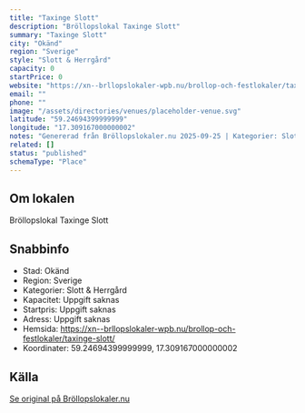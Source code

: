 ```yaml
---
title: "Taxinge Slott"
description: "Bröllopslokal Taxinge Slott"
summary: "Taxinge Slott"
city: "Okänd"
region: "Sverige"
style: "Slott & Herrgård"
capacity: 0
startPrice: 0
website: "https://xn--brllopslokaler-wpb.nu/brollop-och-festlokaler/taxinge-slott/"
email: ""
phone: ""
image: "/assets/directories/venues/placeholder-venue.svg"
latitude: "59.24694399999999"
longitude: "17.309167000000002"
notes: "Genererad från Bröllopslokaler.nu 2025-09-25 | Kategorier: Slott & Herrgård"
related: []
status: "published"
schemaType: "Place"
---
```


## Om lokalen

Bröllopslokal Taxinge Slott

## Snabbinfo

- Stad: Okänd
- Region: Sverige
- Kategorier: Slott & Herrgård
- Kapacitet: Uppgift saknas
- Startpris: Uppgift saknas
- Adress: Uppgift saknas
- Hemsida: https://xn--brllopslokaler-wpb.nu/brollop-och-festlokaler/taxinge-slott/
- Koordinater: 59.24694399999999, 17.309167000000002

## Källa

[Se original på Bröllopslokaler.nu](https://xn--brllopslokaler-wpb.nu/brollop-och-festlokaler/taxinge-slott/)
